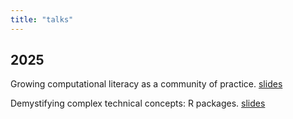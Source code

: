 ```yaml
---
title: "talks"
---
```


<!-- I built my blog using this amazing guide! https://samanthacsik.github.io/posts/2022-10-24-quarto-blogs/ -->

## 2025

Growing computational literacy as a community of practice.
[slides](https://javirudolph.github.io/Talks/2025-06-25_computational_literacy_lib/#/title-slide)

Demystifying complex technical concepts: R packages. [slides](https://javirudolph.github.io/Talks/2025-04-30_demistifying_complex_concepts_R_packages/index.html#/title-slide)
